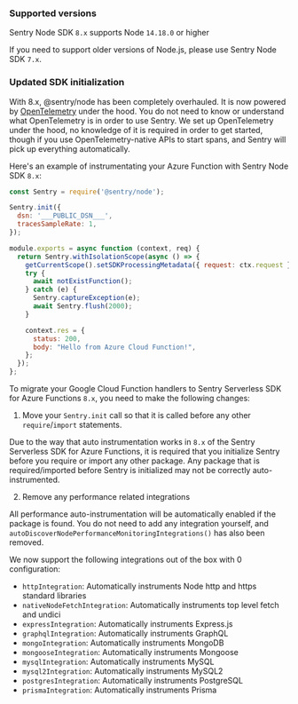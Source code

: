 ### Supported versions

Sentry Node SDK `8.x` supports Node `14.18.0` or higher

If you need to support older versions of Node.js, please use Sentry Node SDK `7.x`.

### Updated SDK initialization

With 8.x, @sentry/node has been completely overhauled. It is now powered by [OpenTelemetry](https://opentelemetry.io/) under the hood. You do not need to know or understand what OpenTelemetry is in order to use Sentry. We set up OpenTelemetry under the hood, no knowledge of it is required in order to get started, though if you use OpenTelemetry-native APIs to start spans, and Sentry will pick up everything automatically.

Here's an example of instrumentating your Azure Function with Sentry Node SDK `8.x`:

```JavaScript
const Sentry = require('@sentry/node');

Sentry.init({
  dsn: '___PUBLIC_DSN___',
  tracesSampleRate: 1,
});

module.exports = async function (context, req) {
  return Sentry.withIsolationScope(async () => {
    getCurrentScope().setSDKProcessingMetadata({ request: ctx.request });
    try {
      await notExistFunction();
    } catch (e) {
      Sentry.captureException(e);
      await Sentry.flush(2000);
    }

    context.res = {
      status: 200,
      body: "Hello from Azure Cloud Function!",
    };
  });
};
```

To migrate your Google Cloud Function handlers to Sentry Serverless SDK for Azure Functions `8.x`, you need to make the following changes:

1. Move your `Sentry.init` call so that it is called before any other `require`/`import` statements.

Due to the way that auto instrumentation works in `8.x` of the Sentry Serverless SDK for Azure Functions, it is required that you initialize Sentry before you require or import any other package. Any package that is required/imported before Sentry is initialized may not be correctly auto-instrumented.

2. Remove any performance related integrations

All performance auto-instrumentation will be automatically enabled if the package is found. You do not need to add any integration yourself, and `autoDiscoverNodePerformanceMonitoringIntegrations()` has also been removed.

We now support the following integrations out of the box with 0 configuration:

- `httpIntegration`: Automatically instruments Node http and https standard libraries
- `nativeNodeFetchIntegration`: Automatically instruments top level fetch and undici
- `expressIntegration`: Automatically instruments Express.js
- `graphqlIntegration`: Automatically instruments GraphQL
- `mongoIntegration`: Automatically instruments MongoDB
- `mongooseIntegration`: Automatically instruments Mongoose
- `mysqlIntegration`: Automatically instruments MySQL
- `mysql2Integration`: Automatically instruments MySQL2
- `postgresIntegration`: Automatically instruments PostgreSQL
- `prismaIntegration`: Automatically instruments Prisma
